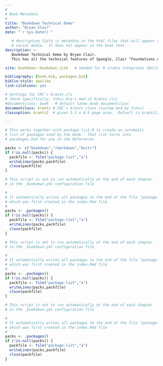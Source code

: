 ```yaml
--- 
#
# Book Metadata
#
title: "Bookdown Technical Demo"
author: "Bryan Clair"
date: "`r Sys.Date()`"

   # description field is metadata in the html files that will appear on
   # social media.  It does not appear in the book text.
description: >-
   Bookdown Technical Demo by Bryan Clair.
   This has all the technical features of Speegle, Clair "Foundations of Statistics with R".

site: bookdown::bookdown_site   # needed for R studio integraion (Build tab)

bibliography: [book.bib, packages.bib]
biblio-style: apalike
link-citations: yes

# Settings for CRC's krantz.cls
# (more specifically, Yihui Xie's mod of krantz.cls)
#documentclass: book   # default latex book documentclass
documentclass: krantz # CRC's krantz class (custom mod by Yihui)
classoption: krantz2  # gives 5.5 x 8.5 page area.  Default is krantz1, 4.5 x 7.5

---
```


```r
# This works together with package-list.R to create an automatic
# list of packages used by the book.  That list turns into
# pacakages.bib for use in the References

packs <- c("bookdown","rmarkdown","knitr")
if (!is.null(packs)) {
  packfile <- file("package-list","a")
  writeLines(packs,packfile)
  close(packfile)
}
```
```r
# This script is set to run automatically at the end of each chapter
# in the _bookdown.yml configuration file

#
# It automatically writes all packages to the end of the file "package-list"
# which was first created in the index.Rmd file
#
packs <- .packages()
if (!is.null(packs)) {
  packfile <- file("package-list","a")
  writeLines(packs,packfile)
  close(packfile)
}
```
```r
# This script is set to run automatically at the end of each chapter
# in the _bookdown.yml configuration file

#
# It automatically writes all packages to the end of the file "package-list"
# which was first created in the index.Rmd file
#
packs <- .packages()
if (!is.null(packs)) {
  packfile <- file("package-list","a")
  writeLines(packs,packfile)
  close(packfile)
}
```
```r
# This script is set to run automatically at the end of each chapter
# in the _bookdown.yml configuration file

#
# It automatically writes all packages to the end of the file "package-list"
# which was first created in the index.Rmd file
#
packs <- .packages()
if (!is.null(packs)) {
  packfile <- file("package-list","a")
  writeLines(packs,packfile)
  close(packfile)
}
```
